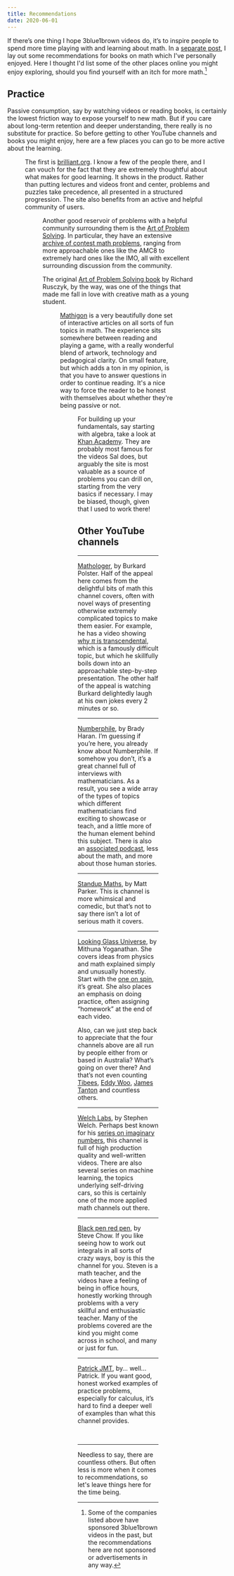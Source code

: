 ```yaml
---
title: Recommendations
date: 2020-06-01
---
```


If there’s one thing I hope 3blue1brown videos do, it’s to inspire people to spend more time playing with and learning about math. In a [separate post](/blog/book-recommendations), I lay out some recommendations for books on math which I've personally enjoyed. Here I thought I'd list some of the other places online you might enjoy exploring, should you find yourself with an itch for more math.[^1]

## Practice
Passive consumption, say by watching videos or reading books, is certainly the lowest friction way to expose yourself to new math. But if you care about long-term retention and deeper understanding, there really is no substitute for practice. So before getting to other YouTube channels and books you might enjoy, here are a few places you can go to be more active about the learning.

<Figure image="brilliant.png" width="150px" />

The first is [brilliant.org](https://brilliant.org/). I know a few of the people there, and I can vouch for the fact that they are extremely thoughtful about what makes for good learning. It shows in the product. Rather than putting lectures and videos front and center, problems and puzzles take precedence, all presented in a structured progression. The site also benefits from an active and helpful community of users.

<Figure image="aops.png" width="150px" />

Another good reservoir of problems with a helpful community surrounding them is the [Art of Problem Solving](https://artofproblemsolving.com/). In particular, they have an extensive [archive of contest math problems](https://artofproblemsolving.com/community/c13_contests), ranging from more approachable ones like the AMC8 to extremely hard ones like the IMO, all with excellent surrounding discussion from the community.

The original [Art of Problem Solving book](https://artofproblemsolving.com/store/item/aops-vol1) by Richard Rusczyk, by the way, was one of the things that made me fall in love with creative math as a young student.

<Figure image="mathigon.png" width="150px" />

[Mathigon](https://mathigon.org/) is a very beautifully done set of interactive articles on all sorts of fun topics in math. The experience sits somewhere between reading and playing a game, with a really wonderful blend of artwork, technology and pedagogical clarity. On small feature, but which adds a ton in my opinion, is that you have to answer questions in order to continue reading. It's a nice way to force the reader to be honest with themselves about whether they're being passive or not.

<Figure image="khan.png" width="150px" />

For building up your fundamentals, say starting with algebra, take a look at [Khan Academy](https://www.khanacademy.org/). They are probably most famous for the videos Sal does, but arguably the site is most valuable as a source of problems you can drill on, starting from the very basics if necessary. I may be biased, though, given that I used to work there!

## Other YouTube channels

---

<Portrait image="/content/blog/recommendations/mathologer.jpeg" />

[Mathologer](https://www.youtube.com/channel/UC1_uAIS3r8Vu6JjXWvastJg), by Burkard Polster. Half of the appeal here comes from the delightful bits of math this channel covers, often with novel ways of presenting otherwise extremely complicated topics to make them easier. For example, he has a video showing [why $\pi$ is transcendental](https://www.youtube.com/watch?v=WyoH_vgiqXM), which is a famously difficult topic, but which he skillfully boils down into an approachable step-by-step presentation. The other half of the appeal is watching Burkard delightedly laugh at his own jokes every 2 minutes or so.

---

<Portrait image="/content/blog/recommendations/numberphile.jpeg" />

[Numberphile](https://www.youtube.com/user/numberphile), by Brady Haran. I’m guessing if you’re here, you already know about Numberphile. If somehow you don’t, it’s a great channel full of interviews with mathematicians. As a result, you see a wide array of the types of topics which different mathematicians find exciting to showcase or teach, and a little more of the human element behind this subject. There is also an [associated podcast](https://www.numberphile.com/podcast), less about the math, and more about those human stories.

---

<Portrait image="/content/blog/recommendations/stand-up-maths.jpeg" />

[Standup Maths](https://www.youtube.com/user/standupmaths), by Matt Parker. This is channel is more whimsical and comedic, but that’s not to say there isn’t a lot of serious math it covers.

---

<Portrait image="/content/blog/recommendations/looking-glass-universe.jpeg" />

[Looking Glass Universe](https://www.youtube.com/user/LookingGlassUniverse), by Mithuna Yoganathan. She covers ideas from physics and math explained simply and unusually honestly. Start with the [one on spin](https://www.youtube.com/watch?v=cd2Ua9dKEl8), it’s great. She also places an emphasis on doing practice, often assigning “homework” at the end of each video.

Also, can we just step back to appreciate that the four channels above are all run by people either from or based in Australia? What’s going on over there? And that’s not even counting [Tibees](https://www.youtube.com/user/tibees), [Eddy Woo](https://www.youtube.com/user/misterwootube), [James Tanton](https://www.youtube.com/channel/UCib_J32VI8rQI_LCFXn1XAA) and countless others.

---

<Portrait image="/content/blog/recommendations/welch-labs.jpeg" />

[Welch Labs](https://www.youtube.com/user/Taylorns34), by Stephen Welch. Perhaps best known for his [series on imaginary numbers](https://www.youtube.com/watch?v=T647CGsuOVU&list=PLiaHhY2iBX9g6KIvZ_703G3KJXapKkNaF), this channel is full of high production quality and well-written videos. There are also several series on machine learning, the topics underlying self-driving cars, so this is certainly one of the more applied math channels out there.

---

<Portrait image="/content/blog/recommendations/bprp.jpeg" />

[Black pen red pen](https://www.youtube.com/channel/UC_SvYP0k05UKiJ_2ndB02IA), by Steve Chow. If you like seeing how to work out integrals in all sorts of crazy ways, boy is this the channel for you. Steven is a math teacher, and the videos have a feeling of being in office hours, honestly working through problems with a very skillful and enthusiastic teacher. Many of the problems covered are the kind you might come across in school, and many or just for fun.

---

<Portrait image="/content/blog/recommendations/patrickjmt.jpeg" />

[Patrick JMT](https://www.youtube.com/user/patrickJMT), by… well… Patrick. If you want good, honest worked examples of practice problems, especially for calculus, it’s hard to find a deeper well of examples than what this channel provides.

<br />

---

Needless to say, there are countless others. But often less is more when it comes to recommendations, so let's leave things here for the time being.


[^1]: Some of the companies listed above have sponsored 3blue1brown videos in the past, but the recommendations here are not sponsored or advertisements in any way.